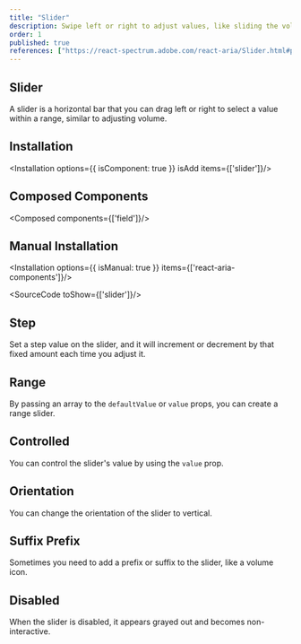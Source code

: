 ```yaml
---
title: "Slider"
description: Swipe left or right to adjust values, like sliding the volume on your stereo, perfect for gradual control.
order: 1
published: true
references: ["https://react-spectrum.adobe.com/react-aria/Slider.html#props"]
---
```


## Slider
A slider is a horizontal bar that you can drag left or right to select a value within a range, similar to adjusting volume.
<How minW72 toUse="controls/slider/slider-demo" />

## Installation
<Installation options={{ isComponent: true }} isAdd items={['slider']}/>

## Composed Components
<Composed components={['field']}/>

## Manual Installation
<Installation  options={{ isManual: true }} items={['react-aria-components']}/>

<SourceCode toShow={['slider']}/>

## Step
Set a step value on the slider, and it will increment or decrement by that fixed amount each time you adjust it.
<How minW72 toUse="controls/slider/slider-step-demo" />

## Range
By passing an array to the `defaultValue` or `value` props, you can create a range slider.
<How minW72 toUse="controls/slider/slider-range-demo" />

## Controlled
You can control the slider's value by using the `value` prop.
<How minW72 toUse="controls/slider/slider-controlled-demo" />

## Orientation
You can change the orientation of the slider to vertical.
<How minW72 toUse="controls/slider/slider-orientation-demo" />

## Suffix Prefix
Sometimes you need to add a prefix or suffix to the slider, like a volume icon.
<How minW72 toUse="controls/slider/slider-prefix-suffix-demo" />

## Disabled
When the slider is disabled, it appears grayed out and becomes non-interactive.
<How minW72 toUse="controls/slider/slider-disabled-demo" />
